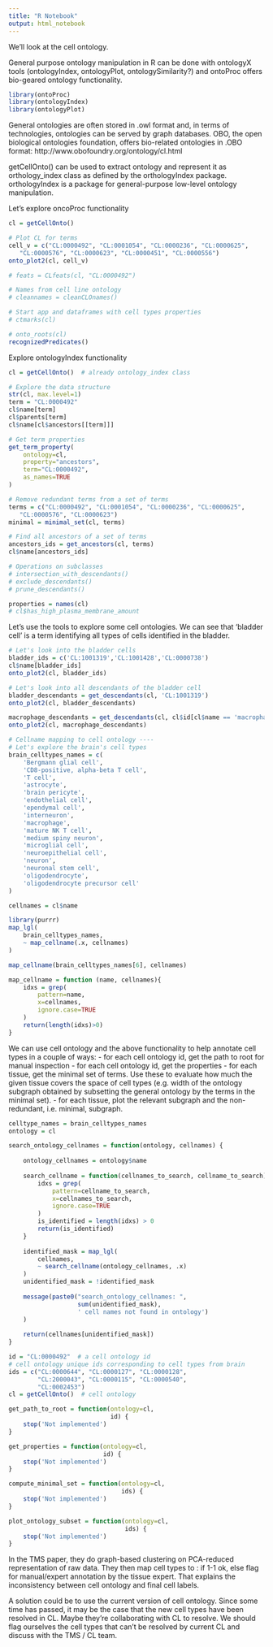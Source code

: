```yaml
---
title: "R Notebook"
output: html_notebook
---
```


We'll look at the cell ontology.

General purpose ontology manipulation in R can be done with ontologyX tools (ontologyIndex, ontologyPlot, ontologySimilarity?) and ontoProc offers bio-geared ontology functionality.

```r
library(ontoProc)
library(ontologyIndex)
library(ontologyPlot)
```

General ontologies are often stored in .owl format and, in terms of technologies, ontologies can be served by graph databases. OBO, the open biological ontologies foundation, offers bio-related ontologies in .OBO format:
http://www.obofoundry.org/ontology/cl.html

getCellOnto() can be used to extract ontology and represent it as orthology_index class as defined by the orthologyIndex package. orthologyIndex is a package for general-purpose low-level ontology manipulation.

Let's explore oncoProc functionality
```r
cl = getCellOnto()

# Plot CL for terms
cell_v = c("CL:0000492", "CL:0001054", "CL:0000236", "CL:0000625",
   "CL:0000576", "CL:0000623", "CL:0000451", "CL:0000556")
onto_plot2(cl, cell_v)

# feats = CLfeats(cl, "CL:0000492")

# Names from cell line ontology
# cleannames = cleanCLOnames()

# Start app and dataframes with cell types properties
# ctmarks(cl)

# onto_roots(cl)
recognizedPredicates()
```

Explore ontologyIndex functionality
```r
cl = getCellOnto()  # already ontology_index class

# Explore the data structure
str(cl, max.level=1)
term = "CL:0000492"
cl$name[term]
cl$parents[term]
cl$name[cl$ancestors[[term]]]

# Get term properties
get_term_property(
    ontology=cl, 
    property="ancestors",
    term="CL:0000492",
    as_names=TRUE
)

# Remove redundant terms from a set of terms
terms = c("CL:0000492", "CL:0001054", "CL:0000236", "CL:0000625",
   "CL:0000576", "CL:0000623")
minimal = minimal_set(cl, terms)

# Find all ancestors of a set of terms
ancestors_ids = get_ancestors(cl, terms)
cl$name[ancestors_ids]

# Operations on subclasses
# intersection_with_descendants()
# exclude_descendants()
# prune_descendants()

properties = names(cl)
# cl$has_high_plasma_membrane_amount

```

Let's use the tools to explore some cell ontologies. We can see that 'bladder cell' is a term identifying all types of cells identified in the bladder.

```r
# Let's look into the bladder cells
bladder_ids = c('CL:1001319','CL:1001428','CL:0000738')
cl$name[bladder_ids]
onto_plot2(cl, bladder_ids)

# Let's look into all descendants of the bladder cell
bladder_descendants = get_descendants(cl, 'CL:1001319')
onto_plot2(cl, bladder_descendants)

macrophage_descendants = get_descendants(cl, cl$id[cl$name == 'macrophage'])
onto_plot2(cl, macrophage_descendants)

# Cellname mapping to cell ontology ----
# Let's explore the brain's cell types
brain_celltypes_names = c(
    'Bergmann glial cell',
    'CD8-positive, alpha-beta T cell',
    'T cell',
    'astrocyte',
    'brain pericyte',
    'endothelial cell',
    'ependymal cell',
    'interneuron',
    'macrophage',
    'mature NK T cell',
    'medium spiny neuron',
    'microglial cell',
    'neuroepithelial cell',
    'neuron',
    'neuronal stem cell',
    'oligodendrocyte',
    'oligodendrocyte precursor cell'
)

cellnames = cl$name

library(purrr)
map_lgl(
    brain_celltypes_names,
    ~ map_cellname(.x, cellnames)
)

map_cellname(brain_celltypes_names[6], cellnames)

map_cellname = function (name, cellnames){
    idxs = grep(
        pattern=name,
        x=cellnames, 
        ignore.case=TRUE
    )
    return(length(idxs)>0)
}
```


We can use cell ontology and the above functionality to help annotate cell types in a couple of ways:
- for each cell ontology id, get the path to root for manual inspection
- for each cell ontology id, get the properties
- for each tissue, get the minimal set of terms. Use these to evaluate how much the given tissue covers the space of cell types (e.g. width of the ontology subgraph obtained by subsetting the general ontology by the terms in the minimal set).
- for each tissue, plot the relevant subgraph and the non-redundant, i.e. minimal, subgraph. 


```r

celltype_names = brain_celltypes_names
ontology = cl

search_ontology_cellnames = function(ontology, cellnames) {
    
    ontology_cellnames = ontology$name
    
    search_cellname = function(cellnames_to_search, cellname_to_search) {
        idxs = grep(
            pattern=cellname_to_search,
            x=cellnames_to_search, 
            ignore.case=TRUE
        )
        is_identified = length(idxs) > 0
        return(is_identified)
    }
    
    identified_mask = map_lgl(
        cellnames,
        ~ search_cellname(ontology_cellnames, .x)
    )
    unidentified_mask = !identified_mask
    
    message(paste0("search_ontology_cellnames: ", 
                   sum(unidentified_mask), 
                   ' cell names not found in ontology')
    )
    
    return(cellnames[unidentified_mask])
}
```



```r
id = "CL:0000492"  # a cell ontology id
# cell ontology unique ids corresponding to cell types from brain
ids = c("CL:0000644", "CL:0000127", "CL:0000128",
        "CL:2000043", "CL:0000115", "CL:0000540", 
        "CL:0002453")
cl = getCellOnto()  # cell ontology

get_path_to_root = function(ontology=cl,
                            id) {
    stop('Not implemented')
}

get_properties = function(ontology=cl,
                          id) {
    stop('Not implemented')
}

compute_minimal_set = function(ontology=cl,
                               ids) {
    stop('Not implemented')
}

plot_ontology_subset = function(ontology=cl,
                                ids) {
    stop('Not implemented')
}
```

In the TMS paper, they do graph-based clustering on PCA-reduced representation of raw data. They then map cell types to <CL / previous paper data>: if 1-1 ok, else flag for manual/expert annotation by the tissue expert. That explains the inconsistency between cell ontology and final cell labels.

A solution could be to use the current version of cell ontology. Since some time has passed, it may be the case that the new cell types have been resolved in CL. Maybe they're collaborating with CL to resolve. We should flag ourselves the cell types that can't be resolved by current CL and discuss with the TMS / CL team.
